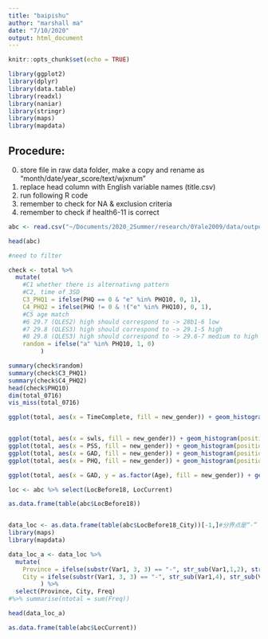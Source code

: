 ```yaml
---
title: "baipishu"
author: "marshall ma"
date: "7/10/2020"
output: html_document
---
```


```r
knitr::opts_chunk$set(echo = TRUE)
```
```r

library(ggplot2)
library(dplyr)
library(data.table)
library(readxl)
library(naniar)
library(stringr)
library(maps)
library(mapdata)

```


## Procedure: 
0. store file in raw data folder, make a copy and rename as "month/date/year_score/text/wjxnum"
1. replace head column with English variable names (title.csv)
2. run following R code
3. remember to check for NA & exclusion criteria
4. remember to check if health6-11 is correct

```r
abc <- read.csv("~/Documents/2020_2Summer/research/0Yale2009/data/output/bps_df0719_xm0719_v2.csv", comment.char="#", encoding = "UTF-8")

head(abc)
```

```r
#need to filter 

check <- total %>%
  mutate(
    #C1 whether there is alternativng pattern
    #C2, time of 3SD
    C3_PHQ1 = ifelse(PHQ == 0 & "e" %in% PHQ10, 0, 1),
    C4_PHQ2 = ifelse(PHQ != 0 & !("e" %in% PHQ10), 0, 1),
    #C5 age match
    #6 29.7 (QLES2) high should correspond to -> 28b1-6 low
    #7 29.8 (QLES3) high should correspond to -> 29.1-5 high
    #8 29.8 (QLES3) high should correspond to -> 29.6-7 medium to high
    random = ifelse("a" %in% PHQ10, 1, 0)
         )

summary(check$random)
summary(check$C3_PHQ1)
summary(check$C4_PHQ2)
head(check$PHQ10)
dim(total_0716)
vis_miss(total_0716)

```
```r

ggplot(total, aes(x = TimeComplete, fill = new_gender)) + geom_histogram(position = "dodge")


ggplot(total, aes(x = swls, fill = new_gender)) + geom_histogram(position = "dodge")
ggplot(total, aes(x = PSS, fill = new_gender)) + geom_histogram(position = "dodge")
ggplot(total, aes(x = GAD, fill = new_gender)) + geom_histogram(position = "dodge")
ggplot(total, aes(x = PHQ, fill = new_gender)) + geom_histogram(position = "dodge")

ggplot(total, aes(x = GAD, y = as.factor(Age), fill = new_gender)) + geom_boxplot(position = "dodge")

```



```r

loc <- abc %>% select(LocBefore18, LocCurrent)

as.data.frame(table(abc$LocBefore18))


data_loc <- as.data.frame(table(abc$LocBefore18_City))[-1,]#分界点是“-”
library(maps)
library(mapdata)

data_loc_a <- data_loc %>% 
  mutate(
    Province = ifelse(substr(Var1, 3, 3) == "-", str_sub(Var1,1,2), str_sub(Var1,1,3)),
    City = ifelse(substr(Var1, 3, 3) == "-", str_sub(Var1,4), str_sub(Var1,5))
         ) %>%
  select(Province, City, Freq) 
#%>% summarise(ntotal = sum(Freq))

head(data_loc_a)

as.data.frame(table(abc$LocCurrent))




```